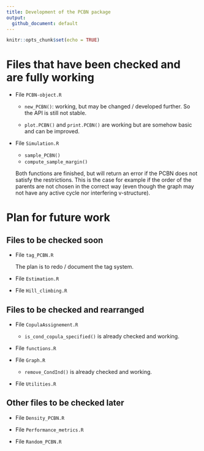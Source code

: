 ```yaml
---
title: Development of the PCBN package
output: 
  github_document: default
---
```


```r
knitr::opts_chunk$set(echo = TRUE)
```


# Files that have been checked and are fully working

- File `PCBN-object.R`

   + `new_PCBN()`: working, but may be changed / developed further.
   So the API is still not stable.
   
   + `plot.PCBN()` and `print.PCBN()` are working but are somehow basic and
   can be improved.

- File `Simulation.R`

   + `sample_PCBN()`
   + `compute_sample_margin()`
   
   Both functions are finished, but will return an error if the PCBN does not
   satisfy the restrictions. This is the case for example if the order of the
   parents are not chosen in the correct way (even though the graph may not
   have any active cycle nor interfering v-structure).


# Plan for future work

## Files to be checked soon

- File `tag_PCBN.R`

  The plan is to redo / document the tag system.

- File `Estimation.R`

- File `Hill_climbing.R`


## Files to be checked and rearranged

- File `CopulaAssignement.R`

   + `is_cond_copula_specified()` is already checked and working.

- File `functions.R`

- File `Graph.R`

   + `remove_CondInd()` is already checked and working.

- File `Utilities.R`


## Other files to be checked later

- File `Density_PCBN.R`
   
- File `Performance_metrics.R`

- File `Random_PCBN.R`

